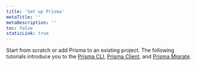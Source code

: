 ```yaml
---
title: 'Set up Prisma'
metaTitle: ''
metaDescription: ''
toc: false
staticLink: true
---
```


<TopBlock>

Start from scratch or add Prisma to an existing project. The following tutorials introduce you to the [Prisma CLI](/orm/tools/prisma-cli), [Prisma Client](/orm/prisma-client), and [Prisma Migrate](/orm/prisma-migrate).

</TopBlock>
